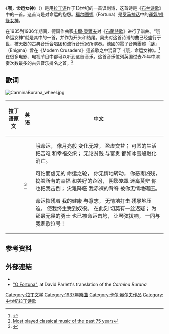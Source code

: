 《'''哦，命运女神'''》（{{lang|la|''O Fortuna''}}）是用[[拉丁语|拉丁语]]作于13世纪的一首讽刺诗，这首诗是《[[布兰诗歌|布兰诗歌]]》中的一首。这首诗是对命运的抱怨。[[福尔图娜|福尔图娜]]（Fortuna）是[[罗马神话|罗马神话]]中的[[堤喀|運氣/機緣女神]]。

在1935到1936年期间，德国作曲家[[卡爾·奥爾夫|卡爾·奥爾夫]]对《[[布兰诗歌_(奧爾夫)|布蘭詩歌]]》进行了谱曲。“哦 命运女神”就是其中的一首，并作为开头和结尾。奥夫对这首诗谱的曲已经盛行于世，被无数的古典音乐合唱团和流行音乐家所演奏。德國的電子音樂團體「[[謎_(音樂團體)|謎]]」（Enigma）曾在《Modern Crusaders》這首歌之中混音了《哦，命运女神》。<ref>{{Cite web |url=http://forums.kickassclassical.com/viewtopic.php?f=3&t=5 |title="O Fortuna" in popular culture. |accessdate=2011-04-05 |archive-date=2020-09-24 |archive-url=https://web.archive.org/web/20200924084118/http://forums.kickassclassical.com/viewtopic.php?f=3&t=5 |dead-url=no }}</ref>在很多电影、电视节目中都可以听到这首音乐。这首音乐位列英国过去75年中演奏次数最多的古典音乐排名之首。<ref>[http://news.bbc.co.uk/1/hi/entertainment/8432499.stm Most played classical music of the past 75 years]</ref>

==歌词==
[[File:CarminaBurana_wheel.jpg|thumb]]
{{Wikisource|O Fortuna}}
{| class="wikitable"  border="1"
! 拉丁语原文
! 英语
! 中文
|-
| <poem>
{{lang|la|O Fortuna
velut luna
statu variabilis,
semper crescis
aut decrescis;
vita detestabilis
nunc obdurat
et tunc curat
ludo mentis aciem,
egestatem,
potestatem
dissolvit ut glaciem.

Sors immanis
et inanis,
rota tu volubilis,
status malus,
vana salus
semper dissolubilis,
obumbrata
et velata
michi quoque niteris;
nunc per ludum
dorsum nudum
fero tui sceleris.

Sors salutis
et virtutis
michi nunc contraria,
est affectus
et defectus
semper in angaria.
Hac in hora
sine mora
corde pulsum tangite;
quod per sortem
sternit fortem,
mecum omnes plangite! }}
</poem>
| <poem>
{{lang|en|O Fortune,
like the moon
you are changeable,
ever waxing
and waning;
hateful life
first oppresses
and then soothes
as fancy takes it;
poverty
and power,
it melts them like ice.

Fate, monstrous
and empty,
you turning wheel,
you are malevolent,
your favor is idle
and always fades,
shadowed,
veiled,
you plague me too.
I bare my back
for the sport
of your wickedness.

In prosperity
or in virtue
fate is against me,
Both in passion
and in weakness
fate always enslaves us.
So at this hour
pluck the vibrating strings;
because fate
brings down even the strong,
everyone weep with me.}} <ref name="Classical Net">{{Cite web |url=http://www.classical.net/music/comp.lst/works/orff-cb/carmlyr.php |title=存档副本 |accessdate=2011-04-05 |archive-date=2021-01-11 |archive-url=https://web.archive.org/web/20210111195515/http://www.classical.net/music/comp.lst/works/orff-cb/carmlyr.php |dead-url=no }}</ref>
</poem>
| <poem>
哦命运，
像月亮般
变化无常，
盈虚交替；
可恶的生活
把苦难
和幸福交织；
无论贫贱
与富贵
都如冰雪般融化消亡。

可怕而虚无的
命运之轮，
你无情地转动，
你恶毒凶残，
捣毁所有的幸福
和美好的企盼，
阴影笼罩
迷离莫辨
你也把我击倒；
灾难降临
我赤裸的背脊
被你无情地碾压。

命运摧残着
我的健康
与意志，
无情地打击
残暴地压迫，
使我终生受到奴役。
在此刻
切莫有一丝迟疑；
为那最无畏的勇士
也已被命运击垮，
让琴弦拨响，
一同与我悲歌泣号！
</poem>
|}

==参考资料==
{{reflist}}

==外部連結==
{{Portal|古典音樂}}
*{{Wikisourcelang-inline|la|Fortuna Imperatrix Mundi}}
*[http://www.davpar.eu/carmina/cb2Fate.html "O Fortuna"], at David Parlett's translation of the ''Carmina Burana''{{Wayback|url=http://www.davpar.eu/carmina/cb2Fate.html |date=20191030215306 }}

{{Carmina Burana|state=collapsed}}

[[Category:拉丁文学|Category:拉丁文学]]
[[Category:1937年樂曲|Category:1937年樂曲]]
[[Category:卡尔·奥尔夫作品|Category:卡尔·奥尔夫作品]]
[[Category:中世纪拉丁诗歌|Category:中世纪拉丁诗歌]]
